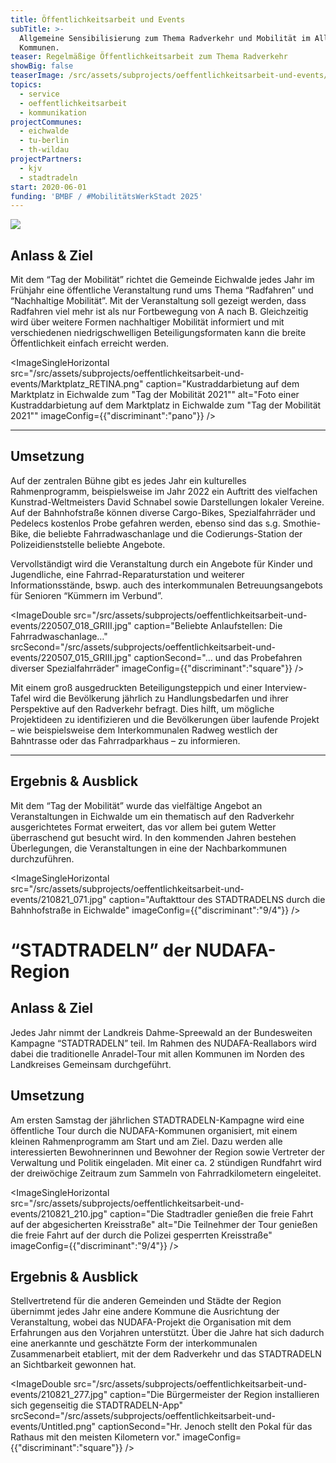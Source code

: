 ```yaml
---
title: Öffentlichkeitsarbeit und Events
subTitle: >-
  Allgemeine Sensibilisierung zum Thema Radverkehr und Mobilität im Alltag der
  Kommunen.
teaser: Regelmäßige Öffentlichkeitsarbeit zum Thema Radverkehr
showBig: false
teaserImage: /src/assets/subprojects/oeffentlichkeitsarbeit-und-events/teaserImage.png
topics:
  - service
  - oeffentlichkeitsarbeit
  - kommunikation
projectCommunes:
  - eichwalde
  - tu-berlin
  - th-wildau
projectPartners:
  - kjv
  - stadtradeln
start: 2020-06-01
funding: 'BMBF / #MobilitätsWerkStadt 2025'
---
```

![](Marktplatz_RETINA.png)

## Anlass & Ziel

Mit dem “Tag der Mobilität” richtet die Gemeinde Eichwalde jedes Jahr im Frühjahr eine öffentliche Veranstaltung rund ums Thema “Radfahren” und “Nachhaltige Mobilität”. Mit der Veranstaltung soll gezeigt werden, dass Radfahren viel mehr ist als nur Fortbewegung von A nach B. Gleichzeitig wird über weitere Formen nachhaltiger Mobilität informiert und mit verschiedenen niedrigschwelligen Beteiligungsformaten kann die breite Öffentlichkeit einfach erreicht werden.

<ImageSingleHorizontal src="/src/assets/subprojects/oeffentlichkeitsarbeit-und-events/Marktplatz_RETINA.png" caption="Kustraddarbietung auf dem Marktplatz in Eichwalde zum &#x22;Tag der Mobilität 2021&#x22;" alt="Foto einer Kustraddarbietung auf dem Marktplatz in Eichwalde zum &#x22;Tag der Mobilität 2021&#x22;" imageConfig={{"discriminant":"pano"}} />

---

## Umsetzung

Auf der zentralen Bühne gibt es jedes Jahr ein kulturelles Rahmenprogramm, beispielsweise im Jahr 2022 ein Auftritt des vielfachen Kunstrad-Weltmeisters David Schnabel sowie Darstellungen lokaler Vereine. Auf der Bahnhofstraße können diverse Cargo-Bikes, Spezialfahrräder und Pedelecs kostenlos Probe gefahren werden, ebenso sind das s.g. Smothie-Bike, die beliebte Fahrradwaschanlage und die Codierungs-Station der Polizeidienststelle beliebte Angebote.

Vervollständigt wird die Veranstaltung durch ein Angebote für Kinder und Jugendliche, eine Fahrrad-Reparaturstation und weiterer Informationsstände, bswp. auch des interkommunalen Betreuungsangebots für Senioren “Kümmern im Verbund”.

<ImageDouble src="/src/assets/subprojects/oeffentlichkeitsarbeit-und-events/220507_018_GRIII.jpg" caption="Beliebte Anlaufstellen: Die Fahrradwaschanlage…" srcSecond="/src/assets/subprojects/oeffentlichkeitsarbeit-und-events/220507_015_GRIII.jpg" captionSecond="… und das Probefahren diverser Spezialfahrräder" imageConfig={{"discriminant":"square"}} />

Mit einem groß ausgedruckten Beteiligungsteppich und einer Interview-Tafel wird die Bevölkerung jährlich zu Handlungsbedarfen und ihrer Perspektive auf den Radverkehr befragt. Dies hilft, um mögliche Projektideen zu identifizieren und die Bevölkerungen über laufende Projekt – wie beispielsweise dem Interkommunalen Radweg westlich der Bahntrasse oder das Fahrradparkhaus – zu informieren.

---

## Ergebnis & Ausblick

Mit dem “Tag der Mobilität” wurde das vielfältige Angebot an Veranstaltungen in Eichwalde um ein thematisch auf den Radverkehr ausgerichtetes Format erweitert, das vor allem bei gutem Wetter überraschend gut besucht wird. In den kommenden Jahren bestehen Überlegungen, die Veranstaltungen in eine der Nachbarkommunen durchzuführen.



<ImageSingleHorizontal src="/src/assets/subprojects/oeffentlichkeitsarbeit-und-events/210821_071.jpg" caption="Auftakttour des STADTRADELNS durch die Bahnhofstraße in Eichwalde" imageConfig={{"discriminant":"9/4"}} />

# “STADTRADELN” der NUDAFA-Region

## Anlass & Ziel

Jedes Jahr nimmt der Landkreis Dahme-Spreewald an der Bundesweiten Kampagne “STADTRADELN” teil. Im Rahmen des NUDAFA-Reallabors wird dabei die traditionelle Anradel-Tour mit allen Kommunen im Norden des Landkreises Gemeinsam durchgeführt.

## Umsetzung

Am ersten Samstag der jährlichen STADTRADELN-Kampagne wird eine öffentliche Tour durch die NUDAFA-Kommunen organisiert, mit einem kleinen Rahmenprogramm am Start und am Ziel. Dazu werden alle interessierten Bewohnerinnen und Bewohner der Region sowie Vertreter der Verwaltung und Politik eingeladen. Mit einer ca. 2 stündigen Rundfahrt wird der dreiwöchige Zeitraum zum Sammeln von Fahrradkilometern eingeleitet.

<ImageSingleHorizontal src="/src/assets/subprojects/oeffentlichkeitsarbeit-und-events/210821_210.jpg" caption="Die Stadtradler genießen die freie Fahrt auf der abgesicherten Kreisstraße" alt="Die Teilnehmer der Tour genießen die freie Fahrt auf der durch die Polizei gesperrten Kreisstraße" imageConfig={{"discriminant":"9/4"}} />

## Ergebnis & Ausblick

Stellvertretend für die anderen Gemeinden und Städte der Region übernimmt jedes Jahr eine andere Kommune die Ausrichtung der Veranstaltung, wobei das NUDAFA-Projekt die Organisation mit dem Erfahrungen aus den Vorjahren unterstützt. Über die Jahre hat sich dadurch eine anerkannte und geschätzte Form der interkommunalen Zusammenarbeit etabliert, mit der dem Radverkehr und das STADTRADELN an Sichtbarkeit gewonnen hat.

<ImageDouble src="/src/assets/subprojects/oeffentlichkeitsarbeit-und-events/210821_277.jpg" caption="Die Bürgermeister der Region installieren sich gegenseitig die STADTRADELN-App" srcSecond="/src/assets/subprojects/oeffentlichkeitsarbeit-und-events/Untitled.png" captionSecond="Hr. Jenoch stellt den Pokal für das Rathaus mit den meisten Kilometern vor." imageConfig={{"discriminant":"square"}} />
